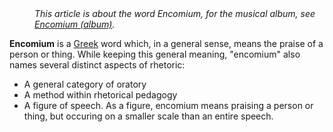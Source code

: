 :''This article is about the word Encomium, for the musical album, see [[Encomium (album)]].''

'''Encomium''' is a [[Greece|Greek]] word which, in a general sense, means the praise of a person or thing. While keeping this general meaning, "encomium" also names several distinct aspects of rhetoric:

* A general category of oratory 
* A method within rhetorical pedagogy
* A figure of speech. As a figure, encomium means praising a person or thing, but occuring on a smaller scale than an entire speech.

{{vocab-stub}}